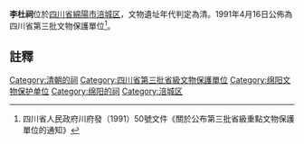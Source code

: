 {{msg:四川省文物保護單位
|名稱 = 李杜祠
|編號 = 73
|圖片 = 
|級別 = S3
|分類 = 
|時代 = [[清代|清代]]
|地点 = [[四川省|四川省]][[綿陽市|綿陽市]][[市中区_(绵阳市)|市中區]]（今[[涪城区|涪城区]]）
|坐標 =
|登錄 = 1991年4月16日
}}
'''李杜祠'''位於[[四川省|四川省]][[綿陽市|綿陽市]][[涪城区|涪城区]]，文物遺址年代判定為清。1991年4月16日公佈為四川省第三批文物保護單位<ref>四川省人民政府川府發（1991）50號文件《關於公布第三批省級重點文物保護單位的通知》</ref>。
==註釋==
{{reflist}}
{{文物保護單位小作品}}
{{绵阳市境内的四川省文物保护单位}}
[[Category:清朝的祠|Category:清朝的祠]]
[[Category:四川省第三批省級文物保護單位|Category:四川省第三批省級文物保護單位]]
[[Category:绵阳文物保护单位|Category:绵阳文物保护单位]]
[[Category:绵阳的祠|Category:绵阳的祠]]
[[Category:涪城区|Category:涪城区]]